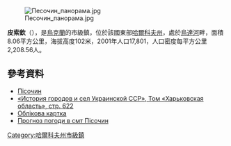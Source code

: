 {{no footnotes|time=2015-09-16T00:58:21+00:00}}
{{coord|49|57|13|N|36|6|23|E|scale:30000_region:UA|display=title}}

[[Image:Песочин_панорама.jpg|right]]

'''皮索欽'''（{{lang-uk|Пісочин}}），是[[烏克蘭|烏克蘭]]的市級鎮，位於該國東部[[哈爾科夫州|哈爾科夫州]]，處於[[烏達河|烏達河]]畔，面積8.06平方公里，海拔高度102米，2001年人口17,801，人口密度每平方公里2,208.56人。

==參考資料==
* [http://w1.c1.rada.gov.ua/pls/z7502/A005?rdat1=02.04.2012&rf7571=34049 Пісочин] {{Wayback|url=http://w1.c1.rada.gov.ua/pls/z7502/A005?rdat1=02.04.2012&rf7571=34049 |date=20160305180034 }}
* [https://web.archive.org/web/20100322231217/http://www.igsu.org.ua/Harkovskja.obl/Harxkovskij.rajon/Pesoczin.html «История городов и сел Украинской ССР», Том «Харьковская область», стр. 622]
* [http://gska2.rada.gov.ua/pls/z7502/A005?rdat1=22.08.2008&rf7571=34049 Облікова картка]{{Dead link|date=2018年6月 |bot=InternetArchiveBot |fix-attempted=no }}
* [http://weather.in.ua/ua/har'kovskaja/20728 Прогноз погоди в смт Пісочин] {{Wayback|url=http://weather.in.ua/ua/har%27kovskaja/20728 |date=20201126174016 }}

{{DEFAULTSORT:Пісочин}}
[[Category:哈爾科夫州市級鎮|Category:哈爾科夫州市級鎮]]


{{Kharkiv-geo-stub}}